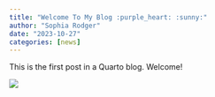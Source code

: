 ```yaml
---
title: "Welcome To My Blog :purple_heart: :sunny:"
author: "Sophia Rodger"
date: "2023-10-27"
categories: [news]
---
```


This is the first post in a Quarto blog. Welcome!

![](puppy.png)
